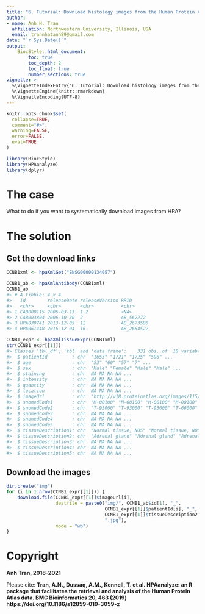 ```yaml
---
title: "6. Tutorial: Download histology images from the Human Protein Atlas"
author:
- name: Anh N. Tran
  affiliation: Northwestern University, Illinois, USA
  email: trannhatanh89@gmail.com
date: "`r Sys.Date()`"
output: 
    BiocStyle::html_document:
        toc: true
        toc_depth: 2
        toc_float: true
        number_sections: true
vignette: >
  %\VignetteIndexEntry{"6. Tutorial: Download histology images from the Human Protein Atlas"}
  %\VignetteEngine{knitr::rmarkdown}
  %\VignetteEncoding{UTF-8}
---
```


```r
knitr::opts_chunk$set(
  collapse=TRUE,
  comment="#>",
  warning=FALSE,
  error=FALSE,
  eval=TRUE
)
```

```r
library(BiocStyle)
library(HPAanalyze)
library(dplyr)
```

# The case 
What to do if you want to systematically download images from HPA?

# The solution

## Get the download links

```r
CCNB1xml <- hpaXmlGet("ENSG00000134057")

CCNB1_ab <- hpaXmlAntibody(CCNB1xml)
CCNB1_ab
#> # A tibble: 4 x 4
#>   id        releaseDate releaseVersion RRID      
#>   <chr>     <chr>       <chr>          <chr>     
#> 1 CAB000115 2006-03-13  1.2            <NA>      
#> 2 CAB003804 2006-10-30  2              AB_562272 
#> 3 HPA030741 2013-12-05  12             AB_2673586
#> 4 HPA061448 2016-12-04  16             AB_2684522

CCNB1_expr <- hpaXmlTissueExpr(CCNB1xml)
str(CCNB1_expr[[1]])
#> Classes 'tbl_df', 'tbl' and 'data.frame':    331 obs. of  18 variables:
#>  $ patientId         : chr  "1653" "1721" "1725" "598" ...
#>  $ age               : chr  "53" "60" "57" "7" ...
#>  $ sex               : chr  "Male" "Female" "Male" "Male" ...
#>  $ staining          : chr  NA NA NA NA ...
#>  $ intensity         : chr  NA NA NA NA ...
#>  $ quantity          : chr  NA NA NA NA ...
#>  $ location          : chr  NA NA NA NA ...
#>  $ imageUrl          : chr  "http://v18.proteinatlas.org/images/115/2043_B_4_5.jpg" "http://v18.proteinatlas.org/images/115/2043_B_6_5.jpg" "http://v18.proteinatlas.org/images/115/2043_B_5_5.jpg" "http://v18.proteinatlas.org/images/115/2043_A_2_2.jpg" ...
#>  $ snomedCode1       : chr  "M-00100" "M-00100" "M-00100" "M-00100" ...
#>  $ snomedCode2       : chr  "T-93000" "T-93000" "T-93000" "T-66000" ...
#>  $ snomedCode3       : chr  NA NA NA NA ...
#>  $ snomedCode4       : chr  NA NA NA NA ...
#>  $ snomedCode5       : chr  NA NA NA NA ...
#>  $ tissueDescription1: chr  "Normal tissue, NOS" "Normal tissue, NOS" "Normal tissue, NOS" "Normal tissue, NOS" ...
#>  $ tissueDescription2: chr  "Adrenal gland" "Adrenal gland" "Adrenal gland" "Appendix" ...
#>  $ tissueDescription3: chr  NA NA NA NA ...
#>  $ tissueDescription4: chr  NA NA NA NA ...
#>  $ tissueDescription5: chr  NA NA NA NA ...
```

## Download the images

```r
dir.create("img")
for (i in 1:nrow(CCNB1_expr[[1]])) {
    download.file(CCNB1_expr[[1]]$imageUrl[i],
                  destfile = paste0("img/", CCNB1_ab$id[1], "_",
                                    CCNB1_expr[[1]]$patientId[i], "_",
                                    CCNB1_expr[[1]]$tissueDescription2[i], 
                                    ".jpg"),
                  mode = "wb")
}
```

# Copyright

__Anh Tran, 2018-2021 __

Please cite: __Tran, A.N., Dussaq, A.M., Kennell, T. et al. HPAanalyze: an R package that facilitates the retrieval and analysis of the Human Protein Atlas data. BMC Bioinformatics 20, 463 (2019) https://doi.org/10.1186/s12859-019-3059-z __
